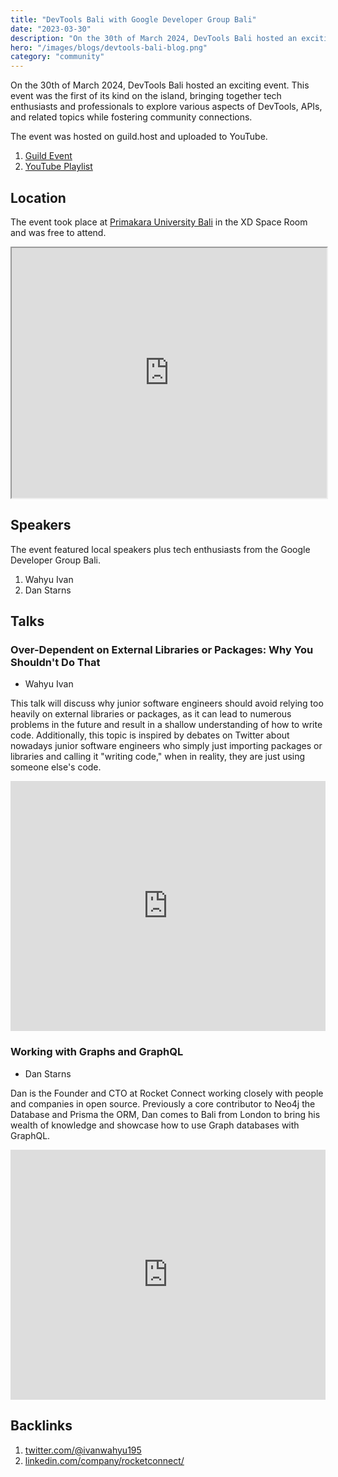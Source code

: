 ```yaml
---
title: "DevTools Bali with Google Developer Group Bali"
date: "2023-03-30"
description: "On the 30th of March 2024, DevTools Bali hosted an exciting event. This event was the first of its kind on the island, bringing together tech enthusiasts and professionals to explore various aspects of DevTools, APIs, and related topics."
hero: "/images/blogs/devtools-bali-blog.png"
category: "community"
---
```


On the 30th of March 2024, DevTools Bali hosted an exciting event. This event was the first of its kind on the island, bringing together tech enthusiasts and professionals to explore various aspects of DevTools, APIs, and related topics while fostering community connections.

The event was hosted on guild.host and uploaded to YouTube.

1. [Guild Event](https://guild.host/events/devtools-bali-1-ech9lx)
2. [YouTube Playlist](https://www.youtube.com/watch?v=EmccUzvB-t8&list=PLEc2HP9XFBY0RDeNpgcqvL5wDzGZnRlNM&pp=iAQB)

## Location

The event took place at [Primakara University Bali](https://maps.app.goo.gl/evUTmRGeRFMes2uw9) in the XD Space Room and was free to attend.

<iframe
  width="100%"
  height="400"
  src="https://www.google.com/maps/embed?pb=!1m18!1m12!1m3!1d3944.0202398727865!2d115.23518267501494!3d-8.689624591358788!2m3!1f0!2f0!3f0!3m2!1i1024!2i768!4f13.1!3m3!1m2!1s0x2dd241aab844be9f%3A0x7bfef0260053104e!2sPrimakara%20University!5e0!3m2!1sen!2suk!4v1717634505765!5m2!1sen!2suk"
  allowFullScreen=""
  loading="lazy"
  referrerPolicy="no-referrer-when-downgrade"
></iframe>

## Speakers

The event featured local speakers plus tech enthusiasts from the Google Developer Group Bali.

1. Wahyu Ivan
2. Dan Starns

## Talks

### Over-Dependent on External Libraries or Packages: Why You Shouldn't Do That

- Wahyu Ivan

This talk will discuss why junior software engineers should avoid relying too heavily on external libraries or packages, as it can lead to numerous problems in the future and result in a shallow understanding of how to write code. Additionally, this topic is inspired by debates on Twitter about nowadays junior software engineers who simply just importing packages or libraries and calling it "writing code," when in reality, they are just using someone else's code.

<iframe
  width="100%"
  height="400"
  src="https://www.youtube.com/embed/JPJin4wuQQc?list=PLEc2HP9XFBY0RDeNpgcqvL5wDzGZnRlNM"
  title="Wahyu Ivan: Over-Dependent on External Libraries or Packages: Why You Shouldn&#39;t Do That"
  frameBorder="0"
  allow="accelerometer; autoplay; clipboard-write; encrypted-media; gyroscope; picture-in-picture; web-share"
  referrerPolicy="strict-origin-when-cross-origin"
  allowFullScreen
></iframe>

### Working with Graphs and GraphQL

- Dan Starns

Dan is the Founder and CTO at Rocket Connect working closely with people and companies in open source. Previously a core contributor to Neo4j the Database and Prisma the ORM, Dan comes to Bali from London to bring his wealth of knowledge and showcase how to use Graph databases with GraphQL.

<iframe
  width="100%"
  height="400"
  src="https://www.youtube.com/embed/aXq9OdW5kh0?list=PLEc2HP9XFBY0RDeNpgcqvL5wDzGZnRlNM"
  title="Dan Starns: Working with Graphs and GraphQL"
  frameBorder="0"
  allow="accelerometer; autoplay; clipboard-write; encrypted-media; gyroscope; picture-in-picture; web-share"
  referrerPolicy="strict-origin-when-cross-origin"
  allowFullScreen
></iframe>

## Backlinks

1. [twitter.com/@ivanwahyu195](https://x.com/ivanwahyu195/status/1774002888089719170)
2. [linkedin.com/company/rocketconnect/](https://www.linkedin.com/feed/update/urn:li:activity:7183694240504295425)
